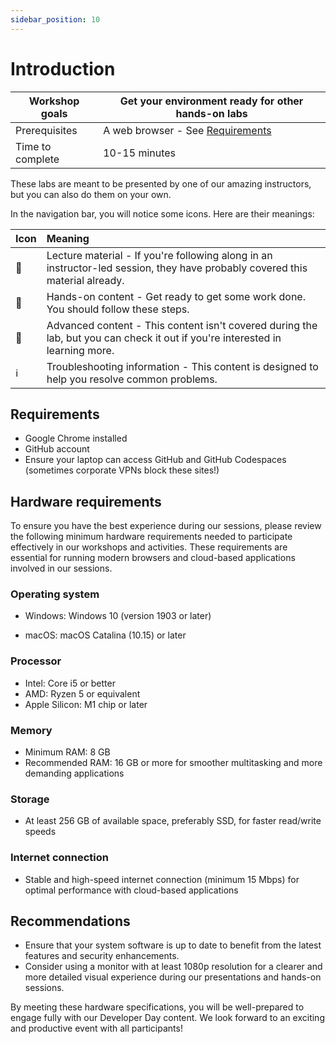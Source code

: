 ```yaml
---
sidebar_position: 10
---
```

# Introduction

|Workshop goals|Get your environment ready for other hands-on labs|
|-|-|
|Prerequisites|A web browser - See [Requirements](#requirements)|
|Time to complete|10-15 minutes|

These labs are meant to be presented by one of our amazing instructors, but you can also do them on your own.

In the navigation bar, you will notice some icons. Here are their meanings:

|Icon|Meaning|
|-|:-|
|📘|Lecture material - If you're following along in an instructor-led session, they have probably covered this material already.|
|👐|Hands-on content - Get ready to get some work done. You should follow these steps.|
|🦸|Advanced content - This content isn't covered during the lab, but you can check it out if you're interested in learning more.|
|ℹ️|Troubleshooting information - This content is designed to help you resolve common problems. |

## Requirements

* Google Chrome installed
* GitHub account
* Ensure your laptop can access GitHub and GitHub Codespaces (sometimes corporate VPNs block these sites!)

## Hardware requirements

To ensure you have the best experience during our sessions, please review the following minimum hardware requirements needed to participate effectively in our workshops and activities. These requirements are essential for running modern browsers and cloud-based applications involved in our sessions.

### Operating system

- Windows: Windows 10 (version 1903 or later)

- macOS: macOS Catalina (10.15) or later

### Processor

- Intel: Core i5 or better
- AMD: Ryzen 5 or equivalent
- Apple Silicon: M1 chip or later

### Memory
- Minimum RAM: 8 GB
- Recommended RAM: 16 GB or more for smoother multitasking and more demanding applications

### Storage

- At least 256 GB of available space, preferably SSD, for faster read/write speeds

### Internet connection

- Stable and high-speed internet connection (minimum 15 Mbps) for optimal performance with cloud-based applications

## Recommendations

- Ensure that your system software is up to date to benefit from the latest features and security enhancements.
- Consider using a monitor with at least 1080p resolution for a clearer and more detailed visual experience during our presentations and hands-on sessions.

By meeting these hardware specifications, you will be well-prepared to engage fully with our Developer Day content. We look forward to an exciting and productive event with all participants!
